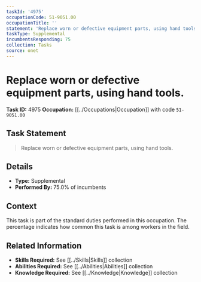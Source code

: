 ```yaml
---
taskId: '4975'
occupationCode: 51-9051.00
occupationTitle: ''
statement: 'Replace worn or defective equipment parts, using hand tools.'
taskType: Supplemental
incumbentsResponding: 75
collection: Tasks
source: onet
---
```

# Replace worn or defective equipment parts, using hand tools.

**Task ID:** 4975
**Occupation:** [[../Occupations|Occupation]] with code `51-9051.00`

## Task Statement

> Replace worn or defective equipment parts, using hand tools.

## Details

- **Type:** Supplemental
- **Performed By:** 75.0% of incumbents

## Context

This task is part of the standard duties performed in this occupation. The percentage indicates how common this task is among workers in the field.

## Related Information

- **Skills Required:** See [[../Skills|Skills]] collection
- **Abilities Required:** See [[../Abilities|Abilities]] collection
- **Knowledge Required:** See [[../Knowledge|Knowledge]] collection
